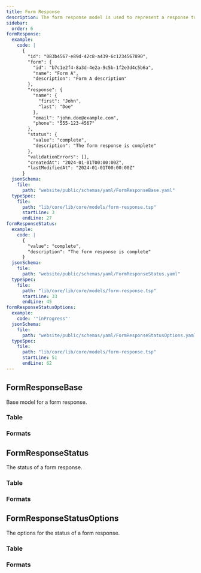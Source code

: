 ```yaml
---
title: Form Response
description: The form response model is used to represent a response to a form.
sidebar:
  order: 6
formResponse:
  example:
    code: |
      {
        "id": "083b4567-e89d-42c8-a439-6c1234567890",
        "form": {
          "id": "b7c1e2f4-8a3d-4e2a-9c5b-1f2e3d4c5b6a",
          "name": "Form A",
          "description": "Form A description"
        },
        "response": {
          "name": {
            "first": "John",
            "last": "Doe"
          },
          "email": "john.doe@example.com",
          "phone": "555-123-4567"
        },
        "status": {
          "value": "complete",
          "description": "The form response is complete"
        },
        "validationErrors": [],
        "createdAt": "2024-01-01T00:00:00Z",
        "lastModifiedAt": "2024-01-01T00:00:00Z"
      }
  jsonSchema:
    file:
      path: "website/public/schemas/yaml/FormResponseBase.yaml"
  typeSpec:
    file:
      path: "lib/core/lib/core/models/form-response.tsp"
      startLine: 3
      endLine: 27
formResponseStatus:
  example:
    code: |
      {
        "value": "complete",
        "description": "The form response is complete"
      }
  jsonSchema:
    file:
      path: "website/public/schemas/yaml/FormResponseStatus.yaml"
  typeSpec:
    file:
      path: "lib/core/lib/core/models/form-response.tsp"
      startLine: 33
      endLine: 45
formResponseStatusOptions:
  example:
    code: '"inProgress"'
  jsonSchema:
    file:
      path: "website/public/schemas/yaml/FormResponseStatusOptions.yaml"
  typeSpec:
    file:
      path: "lib/core/lib/core/models/form-response.tsp"
      startLine: 51
      endLine: 62
---
```



## FormResponseBase

Base model for a form response.

### Table

<SchemaTable spec={frontmatter.formResponse} />

### Formats

<SchemaFormatTabs
  example={frontmatter.formResponse.example}
  jsonSchema={frontmatter.formResponse.jsonSchema}
  typeSpec={frontmatter.formResponse.typeSpec}
/>

## FormResponseStatus

The status of a form response.

### Table

<SchemaTable spec={frontmatter.formResponseStatus} />

### Formats

<SchemaFormatTabs
  example={frontmatter.formResponseStatus.example}
  jsonSchema={frontmatter.formResponseStatus.jsonSchema}
  typeSpec={frontmatter.formResponseStatus.typeSpec}
/>

## FormResponseStatusOptions

The options for the status of a form response.

### Table

<SchemaTable spec={frontmatter.formResponseStatusOptions} />

### Formats

<SchemaFormatTabs
  example={frontmatter.formResponseStatusOptions.example}
  jsonSchema={frontmatter.formResponseStatusOptions.jsonSchema}
  typeSpec={frontmatter.formResponseStatusOptions.typeSpec}
/>

